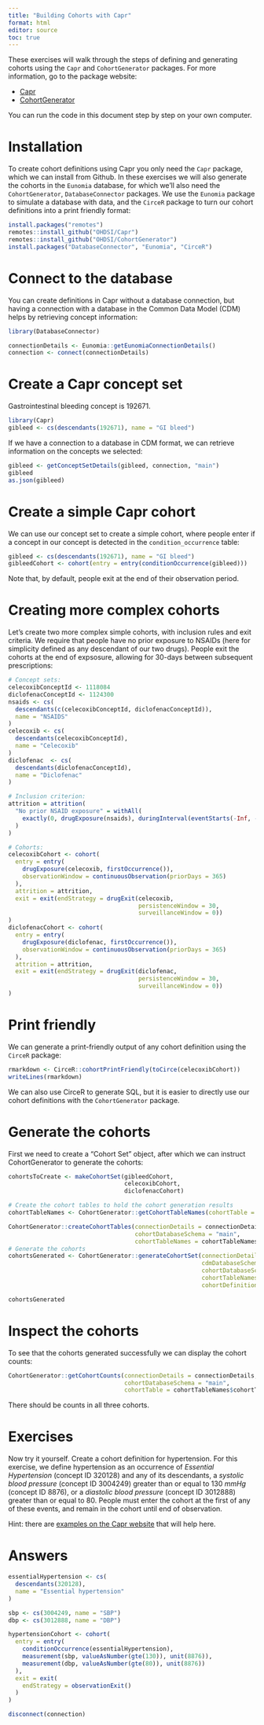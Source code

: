 ```yaml
---
title: "Building Cohorts with Capr"
format: html
editor: source
toc: true
---
```


These exercises will walk through the steps of defining and generating cohorts using the `Capr` and `CohortGenerator` packages. For more information, go to the package website:

- [Capr](https://ohdsi.github.io/Capr/index.html)
- [CohortGenerator](https://github.com/OHDSI/CohortGenerator)

You can run the code in this document step by step on your own computer.

# Installation

To create cohort definitions using Capr you only need the `Capr` package, which we can install from Github. In these exercises we will also generate the cohorts in the `Eunomia` database, for which we'll also need the `CohortGenerator`, `DatabaseConnector` packages. We use the `Eunomia` package to simulate a database with data, and the `CirceR` package to turn our cohort definitions into a print friendly format:

```r
install.packages("remotes")
remotes::install_github("OHDSI/Capr")
remotes::install_github("OHDSI/CohortGenerator")
install.packages("DatabaseConnector", "Eunomia", "CirceR")
```

# Connect to the database

You can create definitions in Capr without a database connection, but having a connection with a database in the Common Data Model (CDM) helps by retrieving concept information:

```r
library(DatabaseConnector)

connectionDetails <- Eunomia::getEunomiaConnectionDetails()
connection <- connect(connectionDetails)
```

# Create a Capr concept set

Gastrointestinal bleeding concept is 192671. 

```r
library(Capr)
gibleed <- cs(descendants(192671), name = "GI bleed")
```

If we have a connection to a database in CDM format, we can retrieve information on the concepts we selected:

```r
gibleed <- getConceptSetDetails(gibleed, connection, "main")
gibleed
as.json(gibleed)
```

# Create a simple Capr cohort

We can use our concept set to create a simple cohort, where people enter if a concept in our concept is detected in the `condition_occurrence` table:

```r
gibleed <- cs(descendants(192671), name = "GI bleed")
gibleedCohort <- cohort(entry = entry(conditionOccurrence(gibleed)))
```

Note that, by default, people exit at the end of their observation period.

# Creating more complex cohorts

Let's create two more complex simple cohorts, with inclusion rules and exit criteria. We require that people have no prior exposure to NSAIDs (here for simplicity defined as any descendant of our two drugs). People exit the cohorts at the end of expsosure, allowing for 30-days between subsequent prescriptions:

```r
# Concept sets:
celecoxibConceptId <- 1118084
diclofenacConceptId <- 1124300
nsaids <- cs(
  descendants(c(celecoxibConceptId, diclofenacConceptId)), 
  name = "NSAIDS"
)
celecoxib <- cs(
  descendants(celecoxibConceptId),
  name = "Celecoxib"
)
diclofenac  <- cs(
  descendants(diclofenacConceptId),
  name = "Diclofenac"
)

# Inclusion criterion:
attrition = attrition(
  "No prior NSAID exposure" = withAll(
    exactly(0, drugExposure(nsaids), duringInterval(eventStarts(-Inf, -1)))
  )
)

# Cohorts:
celecoxibCohort <- cohort(
  entry = entry(
    drugExposure(celecoxib, firstOccurrence()),
    observationWindow = continuousObservation(priorDays = 365)
  ),
  attrition = attrition,
  exit = exit(endStrategy = drugExit(celecoxib,
                                     persistenceWindow = 30,
                                     surveillanceWindow = 0))
)
diclofenacCohort <- cohort(
  entry = entry(
    drugExposure(diclofenac, firstOccurrence()),
    observationWindow = continuousObservation(priorDays = 365)
  ),
  attrition = attrition,
  exit = exit(endStrategy = drugExit(diclofenac,
                                     persistenceWindow = 30,
                                     surveillanceWindow = 0))
)
```

# Print friendly

We can generate a print-friendly output of any cohort definition using the `CirceR` package:

```r
rmarkdown <- CirceR::cohortPrintFriendly(toCirce(celecoxibCohort))
writeLines(rmarkdown)
```

We can also use CirceR to generate SQL, but it is easier to directly use our cohort definitions with the `CohortGenerator` package.

# Generate the cohorts

First we need to create a "Cohort Set" object, after which we can instruct CohortGenerator to generate the cohorts:

```r
cohortsToCreate <- makeCohortSet(gibleedCohort, 
                                 celecoxibCohort, 
                                 diclofenacCohort)

# Create the cohort tables to hold the cohort generation results
cohortTableNames <- CohortGenerator::getCohortTableNames(cohortTable = "my_cohort_table")

CohortGenerator::createCohortTables(connectionDetails = connectionDetails,
                                    cohortDatabaseSchema = "main",
                                    cohortTableNames = cohortTableNames)
# Generate the cohorts
cohortsGenerated <- CohortGenerator::generateCohortSet(connectionDetails = connectionDetails,
                                                       cdmDatabaseSchema = "main",
                                                       cohortDatabaseSchema = "main",
                                                       cohortTableNames = cohortTableNames,
                                                       cohortDefinitionSet = cohortsToCreate)

cohortsGenerated
```

# Inspect the cohorts

To see that the cohorts generated successfully we can display the cohort counts:

```r
CohortGenerator::getCohortCounts(connectionDetails = connectionDetails, 
                                 cohortDatabaseSchema = "main", 
                                 cohortTable = cohortTableNames$cohortTable)
```

There should be counts in all three cohorts.

# Exercises

Now try it yourself. Create a cohort definition for hypertension. For this exercise, we define hypertension as an occurrence of *Essential Hypertension* (concept ID 320128) and any of its descendants, a *systolic blood pressure* (concept ID 3004249) greater than or equal to 130 *mmHg* (concept ID 8876), or a *diastolic blood pressure* (concept ID 3012888) greater than or equal to 80. People must enter the cohort at the first of any of these events, and remain in the cohort until end of observation.

Hint: there are [examples on the Capr website](https://ohdsi.github.io/Capr/articles/Examples.html) that will help here.

# Answers

```r
essentialHypertension <- cs(
  descendants(320128),
  name = "Essential hypertension"
)

sbp <- cs(3004249, name = "SBP")
dbp <- cs(3012888, name = "DBP")

hypertensionCohort <- cohort(
  entry = entry(
    conditionOccurrence(essentialHypertension),
    measurement(sbp, valueAsNumber(gte(130)), unit(8876)),
    measurement(dbp, valueAsNumber(gte(80)), unit(8876))
  ),
  exit = exit(
    endStrategy = observationExit()
  )
)
```


```r
disconnect(connection)
```
